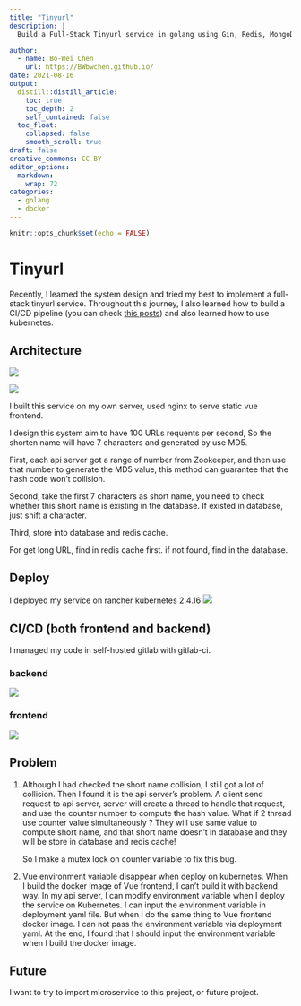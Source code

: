 ```yaml
---
title: "Tinyurl"
description: |
  Build a Full-Stack Tinyurl service in golang using Gin, Redis, MongoDB and Zookeeper

author:
  - name: Bo-Wei Chen
    url: https://BWbwchen.github.io/
date: 2021-08-16
output:
  distill::distill_article:
    toc: true
    toc_depth: 2
    self_contained: false
  toc_float: 
    collapsed: false
    smooth_scroll: true
draft: false
creative_commons: CC BY
editor_options: 
  markdown: 
    wrap: 72
categories:
  - golang
  - docker
---
```



```r
knitr::opts_chunk$set(echo = FALSE)
```
# Tinyurl

Recently, I learned the system design and tried my best to implement a full-stack tinyurl service. Throughout this journey, I also learned how to build a CI/CD pipeline (you can check [this posts](/posts/shorturlcicd)) and also learned how to use kubernetes.

## Architecture
![](/img/tinyurl-overview.jpg)

![](/img/system_architecture.jpg)

I built this service on my own server, used nginx to serve static vue frontend. 

I design this system aim to have 100 URLs requents per second, So the shorten name will have 7 characters and generated by use MD5.

First, each api server got a range of number from Zookeeper, and then use that number to generate the MD5 value, this method can guarantee that the hash code won't collision. 

Second, take the first 7 characters as short name, you need to check whether this short name is existing in the database. If existed in database, just shift a character. 

Third, store into database and redis cache. 

For get long URL, find in redis cache first. if not found, find in the database.

## Deploy
I deployed my service on rancher kubernetes 2.4.16
![](/img/tinyurl-deploy.png)

## CI/CD (both frontend and backend)
I managed my code in self-hosted gitlab with gitlab-ci.

### backend
![](/img/tinyurl-cicd-backend.png)

### frontend
![](/img/tinyurl-cicd-frontend.png)

## Problem
1. Although I had checked the short name collision, I still got a lot of collision. Then I found it is the api server's problem. A client send request to api server, server will create a thread to handle that request, and use the counter number to compute the hash value. What if 2 thread use counter value simultaneously ? They will use same value to compute short name, and that short name doesn't in database and they will be store in database and redis cache! 

	So I make a mutex lock on counter variable to fix this bug.

2. Vue environment variable disappear when deploy on kubernetes. When I build the docker image of Vue frontend, I can't build it with backend way. In my api server, I can modify environment variable when I deploy the service on Kubernetes. I can input the environment variable in deployment yaml file. But when I do the same thing to Vue frontend docker image. I can not pass the environment variable via deployment yaml. At the end, I found that I should input the environment variable when I build the docker image.

## Future
I want to try to import microservice to this project, or future project.